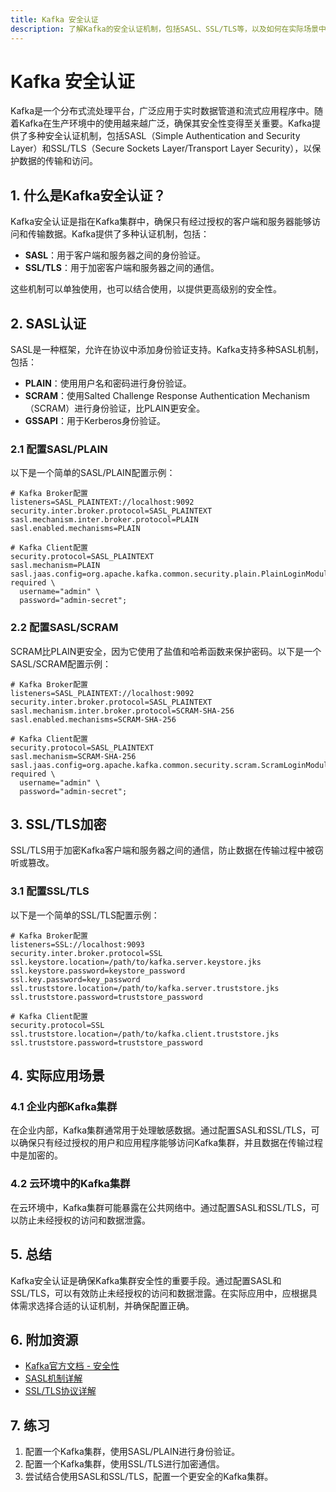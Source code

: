 ```yaml
---
title: Kafka 安全认证
description: 了解Kafka的安全认证机制，包括SASL、SSL/TLS等，以及如何在实际场景中配置和使用它们。
---
```


# Kafka 安全认证

Kafka是一个分布式流处理平台，广泛应用于实时数据管道和流式应用程序中。随着Kafka在生产环境中的使用越来越广泛，确保其安全性变得至关重要。Kafka提供了多种安全认证机制，包括SASL（Simple Authentication and Security Layer）和SSL/TLS（Secure Sockets Layer/Transport Layer Security），以保护数据的传输和访问。

## 1. 什么是Kafka安全认证？

Kafka安全认证是指在Kafka集群中，确保只有经过授权的客户端和服务器能够访问和传输数据。Kafka提供了多种认证机制，包括：

- **SASL**：用于客户端和服务器之间的身份验证。
- **SSL/TLS**：用于加密客户端和服务器之间的通信。

这些机制可以单独使用，也可以结合使用，以提供更高级别的安全性。

## 2. SASL认证

SASL是一种框架，允许在协议中添加身份验证支持。Kafka支持多种SASL机制，包括：

- **PLAIN**：使用用户名和密码进行身份验证。
- **SCRAM**：使用Salted Challenge Response Authentication Mechanism（SCRAM）进行身份验证，比PLAIN更安全。
- **GSSAPI**：用于Kerberos身份验证。

### 2.1 配置SASL/PLAIN

以下是一个简单的SASL/PLAIN配置示例：

```properties
# Kafka Broker配置
listeners=SASL_PLAINTEXT://localhost:9092
security.inter.broker.protocol=SASL_PLAINTEXT
sasl.mechanism.inter.broker.protocol=PLAIN
sasl.enabled.mechanisms=PLAIN

# Kafka Client配置
security.protocol=SASL_PLAINTEXT
sasl.mechanism=PLAIN
sasl.jaas.config=org.apache.kafka.common.security.plain.PlainLoginModule required \
  username="admin" \
  password="admin-secret";
```

### 2.2 配置SASL/SCRAM

SCRAM比PLAIN更安全，因为它使用了盐值和哈希函数来保护密码。以下是一个SASL/SCRAM配置示例：

```properties
# Kafka Broker配置
listeners=SASL_PLAINTEXT://localhost:9092
security.inter.broker.protocol=SASL_PLAINTEXT
sasl.mechanism.inter.broker.protocol=SCRAM-SHA-256
sasl.enabled.mechanisms=SCRAM-SHA-256

# Kafka Client配置
security.protocol=SASL_PLAINTEXT
sasl.mechanism=SCRAM-SHA-256
sasl.jaas.config=org.apache.kafka.common.security.scram.ScramLoginModule required \
  username="admin" \
  password="admin-secret";
```

## 3. SSL/TLS加密

SSL/TLS用于加密Kafka客户端和服务器之间的通信，防止数据在传输过程中被窃听或篡改。

### 3.1 配置SSL/TLS

以下是一个简单的SSL/TLS配置示例：

```properties
# Kafka Broker配置
listeners=SSL://localhost:9093
security.inter.broker.protocol=SSL
ssl.keystore.location=/path/to/kafka.server.keystore.jks
ssl.keystore.password=keystore_password
ssl.key.password=key_password
ssl.truststore.location=/path/to/kafka.server.truststore.jks
ssl.truststore.password=truststore_password

# Kafka Client配置
security.protocol=SSL
ssl.truststore.location=/path/to/kafka.client.truststore.jks
ssl.truststore.password=truststore_password
```

## 4. 实际应用场景

### 4.1 企业内部Kafka集群

在企业内部，Kafka集群通常用于处理敏感数据。通过配置SASL和SSL/TLS，可以确保只有经过授权的用户和应用程序能够访问Kafka集群，并且数据在传输过程中是加密的。

### 4.2 云环境中的Kafka集群

在云环境中，Kafka集群可能暴露在公共网络中。通过配置SASL和SSL/TLS，可以防止未经授权的访问和数据泄露。

## 5. 总结

Kafka安全认证是确保Kafka集群安全性的重要手段。通过配置SASL和SSL/TLS，可以有效防止未经授权的访问和数据泄露。在实际应用中，应根据具体需求选择合适的认证机制，并确保配置正确。

## 6. 附加资源

- [Kafka官方文档 - 安全性](https://kafka.apache.org/documentation/#security)
- [SASL机制详解](https://en.wikipedia.org/wiki/Simple_Authentication_and_Security_Layer)
- [SSL/TLS协议详解](https://en.wikipedia.org/wiki/Transport_Layer_Security)

## 7. 练习

1. 配置一个Kafka集群，使用SASL/PLAIN进行身份验证。
2. 配置一个Kafka集群，使用SSL/TLS进行加密通信。
3. 尝试结合使用SASL和SSL/TLS，配置一个更安全的Kafka集群。
